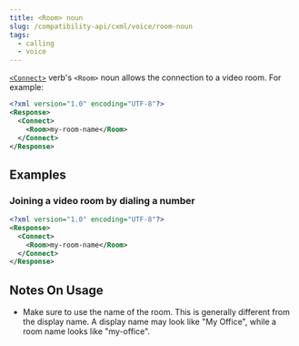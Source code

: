 ```yaml
---
title: <Room> noun
slug: /compatibility-api/cxml/voice/room-noun
tags:
  - calling
  - voice
---
```



[`<Connect>`](./connect.mdx) verb's `<Room>` noun allows the connection to a video room.
For example:

<Tabs groupId="cxml-api">
  <TabItem value="XML">

```xml
<?xml version="1.0" encoding="UTF-8"?>
<Response>
  <Connect>
    <Room>my-room-name</Room>
  </Connect>
</Response>
```

  </TabItem>

</Tabs>

## Examples

### Joining a video room by dialing a number

<Tabs groupId="cxml-api">
  <TabItem value="XML">

```xml
<?xml version="1.0" encoding="UTF-8"?>
<Response>
  <Connect>
    <Room>my-room-name</Room>
  </Connect>
</Response>
```

  </TabItem>

</Tabs>

## Notes On Usage

- Make sure to use the name of the room. This is generally different from the
  display name. A display name may look like "My Office", while a room name
  looks like "my-office".
